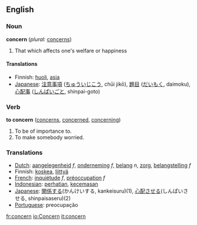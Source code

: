==English==

===Noun===
'''concern'''  (''plural:'' [[concerns]])
# That which affects one's welfare or happiness

====Translations====
*Finnish: [[huoli]], [[asia]]
*[[Japanese]]: [[注意事項]] ([[ちゅういじこう]], chūi jikō), [[題目]] ([[だいもく]], daimoku), [[心配事]] ([[しんぱいごと]], shinpai-goto)

===Verb===
'''to concern'''  ([[concerns]], [[concerned]], [[concerning]])
#To be of importance to.
#To make somebody worried.

===Translations===
*[[Dutch]]: [[aangelegenheid]] ''f'', [[onderneming]] ''f'', [[belang]] ''n'', [[zorg]], [[belangstelling]] ''f''
*Finnish: [[koskea]], [[liittyä]]
*[[French]]: [[inquiétude]] ''f'', [[préoccupation]] ''f''
*[[Indonesian]]: [[hati|perhatian]], [[cemas|kecemasan]]
*[[Japanese]]: [[関係]]する(かんけいする, kankeisuru)(1), [[心配]]させる(しんぱいさせる, shinpaisaseru)(2)
*[[Portuguese]]: preocupação

[[fr:concern]]
[[io:Concern]]
[[it:concern]]